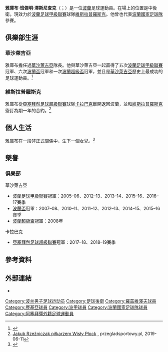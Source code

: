 {{Infobox football biography
|name                = 雅庫布·澤斯尼查克<br>Jakub Rzeźniczak
|image               = Jakub_Rzezniczak_2009.jpg
|image_size          = 
|caption             = 
|fullname = Jakub Beniamin Rzeźniczak
|birth_date          = {{birth date and age|1986|10|26|df=y}}
|birth_place         = {{flagicon|POL}} [[波蘭|波蘭]][[羅茲_(波蘭)|羅茲]]
|height              = 1.83 m
|position            = 中後衛
|currentclub         = [[維斯拉普羅斯克|維斯拉普羅斯克]]
|clubnumber          = 25
|youthyears1         = 
|youthclubs1         = ŁKS Łódź
|youthyears2         = 1996–2003
|youthclubs2         = [[羅茲維澤夫足球俱樂部|羅茲維澤夫]]
|years1              = 2003–2004
|clubs1              = [[羅茲維澤夫足球俱樂部|羅茲維澤夫]]
|caps1               = 11
|goals1              = 0
|years2              = 2004–2017
|clubs2              = [[華沙萊吉亞足球俱樂部|華沙萊吉亞]]
|caps2               = 249
|goals2              = 12
|years3              = 2006–2007
|clubs3              = → [[羅茲維澤夫足球俱樂部|羅茲維澤夫]] (外借)
|caps3               = 25
|goals3              = 0
|years4              = 2017–2019
|clubs4              = [[卡拉巴克足球會|卡拉巴克]]
|caps4               = 25
|goals4              = 1
|years5              = 2019–
|clubs5              = [[維斯拉普羅斯克|維斯拉普羅斯克]]
|caps5               = 65
|goals5              = 3
|nationalyears1      = 2004–2008
|nationalteam1       = [[波蘭21歲以下國家足球隊|波蘭U21]]
|nationalcaps1       = 10
|nationalgoals1      = 0
|nationalyears2      = 2008–2014
|nationalteam2       = [[波蘭國家足球隊|波蘭]]
|nationalcaps2       = 9
|nationalgoals2      = 0
|club-update         = 2022年5月26日
|nationalteam-update = 
}}
'''雅庫布·班傑明·澤斯尼查克'''（{{lang-pl|Jakub Beniamin Rzeźniczak}}；{{bd|1986年|10月26日}}）是一位[[波蘭|波蘭]]足球運動員。在場上的位置是中後衛。現效力於[[波蘭足球甲級聯賽|波蘭足球甲級聯賽]]球隊[[維斯拉普羅斯克|維斯拉普羅斯克]]。他曾也代表[[波蘭國家足球隊|波蘭國家足球隊]]參賽。

==俱樂部生涯==
=== 華沙萊吉亞 ===
雅庫布擔任過[[華沙萊吉亞足球俱樂部|華沙萊吉亞]]隊長。他與華沙萊吉亞一起贏得了五次[[波蘭足球甲級聯賽|波蘭足球甲級聯賽]]冠軍、六次[[波蘭盃|波蘭盃]]冠軍和一次[[波蘭超級盃|波蘭超級盃]]冠軍，並且是[[華沙萊吉亞足球俱樂部|華沙萊吉亞]]歷史上最成功的足球運動員。<ref>{{Cite web |url=https://sporteuro.pl/jakub-rzezniczak-najbardziej-utytulowanym-legionista/ |title=Jakub Rzeźniczak najbardziej utytułowanym legionistą |work=SPORTEURO |access-date=2021-01-08 |archive-date=2021-01-25 |archive-url=https://web.archive.org/web/20210125033100/https://sporteuro.pl/jakub-rzezniczak-najbardziej-utytulowanym-legionista/ |dead-url=no }}</ref>

=== 維斯拉普羅斯克 ===
雅庫布從[[亞塞拜然足球超級聯賽|亞塞拜然足球超級聯賽]]球隊[[卡拉巴克足球會|卡拉巴克]]離開返回波蘭，並和[[維斯拉普羅斯克|維斯拉普羅斯克]]簽訂為期一年的合約。<ref>[https://www.przegladsportowy.pl/pilka-nozna/pko-ekstraklasa/wisla-plock/jakub-rzezniczak-pilkarzem-wisly-plock/m98ythz Jakub Rzeźniczak piłkarzem Wisły Płock] {{Wayback|url=https://www.przegladsportowy.pl/pilka-nozna/pko-ekstraklasa/wisla-plock/jakub-rzezniczak-pilkarzem-wisly-plock/m98ythz |date=20210110170616 }}, przegladsportowy.pl, 2019-06-11</ref>

==個人生活==
雅庫布在一段非正式關係中，生下一個女兒。<ref>{{Cite web |url=http://weszlo.com/2019/06/24/wychodzilem-boisko-przeczuciem-ze-cos-odpierle/ |title=Wychodziłem na boisko z przeczuciem, że coś odpierdolę |work=Weszło |access-date=2021-01-08 |archive-date=2021-01-12 |archive-url=https://web.archive.org/web/20210112015224/https://weszlo.com/2019/06/24/wychodzilem-boisko-przeczuciem-ze-cos-odpierle/ |dead-url=no }}</ref>

== 榮譽 ==
=== 俱樂部 ===
;{{flagicon|POL}} 華沙萊吉亞
* [[波蘭足球甲級聯賽|波蘭足球甲級聯賽]]冠軍：2005–06、2012–13、2013–14、2015–16、2016–17賽季
* [[波蘭盃|波蘭盃]]冠軍：2007–08、2010–11、2011–12、2012–13、2014–15、2015–16賽季
* [[波蘭超級盃|波蘭超級盃]]冠軍：2008年

;{{flagicon|Azerbaijan}} 卡拉巴克
* [[亞塞拜然足球超級聯賽|亞塞拜然足球超級聯賽]]冠軍：2017–18、2018–19賽季

==參考資料==
{{Reflist}}

==外部連結==
*{{Soccerway}}

{{DEFAULTSORT:Rzeźniczak, Jakub}}
[[Category:波兰男子足球运动员|Category:波兰男子足球运动员]]
[[Category:足球後衛|Category:足球後衛]]
[[Category:羅茲維澤夫球員|Category:羅茲維澤夫球員]]
[[Category:歷基亞球員|Category:歷基亞球員]]
[[Category:波甲球員|Category:波甲球員]]
[[Category:波蘭國家足球隊球員|Category:波蘭國家足球隊球員]]
[[Category:阿塞拜彊外籍足球運動員|Category:阿塞拜彊外籍足球運動員]]